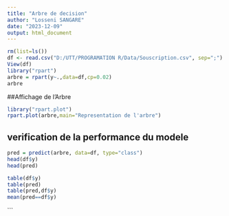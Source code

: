 ```yaml
---
title: "Arbre de decision"
author: "Losseni SANGARE"
date: "2023-12-09"
output: html_document
---
```



```r
rm(list=ls())
df <- read.csv("D:/UTT/PROGRAMATION R/Data/Souscription.csv", sep=";")
View(df)
library("rpart")
arbre = rpart(y~.,data=df,cp=0.02)
arbre
```
##Affichage de l'Arbre
```r
library("rpart.plot")
rpart.plot(arbre,main="Representation de l'arbre")
```

## verification de la performance du modele
```r
pred = predict(arbre, data=df, type="class")
head(df$y)
head(pred)

table(df$y)
table(pred)
table(pred,df$y)
mean(pred==df$y)
```

```

